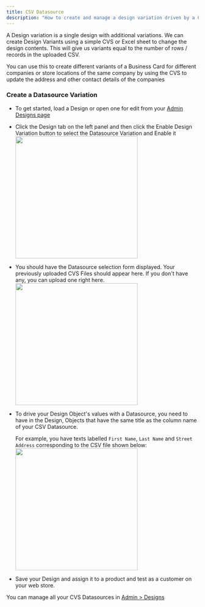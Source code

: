 ```yaml
---
title: CSV Datasource
description: "How to create and manage a design variation driven by a CSV or Excel sheet"
---
```



A Design variation is a single design with additional variations.
We can create Design Variants using a simple CVS or Excel sheet to change the design contents. This will give us variants equal to the number of rows / records in the uploaded CSV.

<Tip>You can use this to create different variants of a Business Card for different companies or store locations of the same company by using the CVS to update the address and other contact details of the companies</Tip>

### Create a Datasource Variation

-   To get started, load a Design or open one for edit from your [Admin Designs page](https://admin.print.app/designs)

-   Click the Design tab on the left panel and then click the Enable Design Variation button to select the Datasource Variation and Enable it
    <img width="320" src="/images/ds-variation.png" />

-   You should have the Datasource selection form displayed. Your previously uploaded CVS Files should appear here. If you don't have any, you can upload one right here.
    <img width="320" src="/images/ds-variation-form.png" />

-   To drive your Design Object's values with a Datasource, you need to have in the Design, Objects that have the same title as the column name of your CSV Datasource.
    
    For example, you have texts labelled `First Name`, `Last Name` and `Street Address` corresponding to the CSV file shown below:
    <img width="320" src="/images/ds-sample.jpg" />

-   Save your Design and assign it to a product and test as a customer on your web store.

<Tip>You can manage all your CVS Datasources in [Admin > Designs](https://admin.print.app/designs)</Tip>